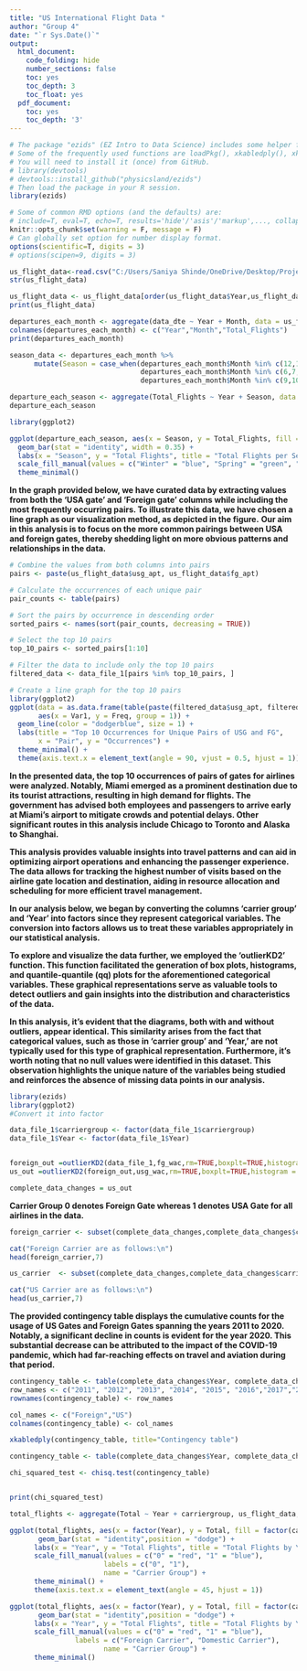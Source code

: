 ---
title: "US International Flight Data "
author: "Group 4"
date: "`r Sys.Date()`"
output:
  html_document:
    code_folding: hide
    number_sections: false
    toc: yes
    toc_depth: 3
    toc_float: yes
  pdf_document:
    toc: yes
    toc_depth: '3'
---

```{r init, include=F}
# The package "ezids" (EZ Intro to Data Science) includes some helper functions we developed for the course. 
# Some of the frequently used functions are loadPkg(), xkabledply(), xkablesummary(), uzscale(), etc.
# You will need to install it (once) from GitHub.
# library(devtools)
# devtools::install_github("physicsland/ezids")
# Then load the package in your R session.
library(ezids)
```

```{r setup, include=FALSE}
# Some of common RMD options (and the defaults) are: 
# include=T, eval=T, echo=T, results='hide'/'asis'/'markup',..., collapse=F, warning=T, message=T, error=T, cache=T, fig.width=6, fig.height=4, fig.dim=c(6,4) #inches, fig.align='left'/'center','right', 
knitr::opts_chunk$set(warning = F, message = F)
# Can globally set option for number display format.
options(scientific=T, digits = 3) 
# options(scipen=9, digits = 3) 
```

```{r read_csv, include = TRUE}
us_flight_data<-read.csv("C:/Users/Saniya Shinde/OneDrive/Desktop/Projects/Semester I/Data Science/International_Report_Departures.csv")
str(us_flight_data)
```

```{r sort_columns, include = TRUE}
us_flight_data <- us_flight_data[order(us_flight_data$Year,us_flight_data$Month),]
print(us_flight_data)
```

```{r departure_each_month, include = TRUE}
departures_each_month <- aggregate(data_dte ~ Year + Month, data = us_flight_data, FUN = length)
colnames(departures_each_month) <- c("Year","Month","Total_Flights")
print(departures_each_month)
```

```{r departures_by_season, include = TRUE}
season_data <- departures_each_month %>% 
      mutate(Season = case_when(departures_each_month$Month %in% c(12,1,2) ~ 'Winter',                                       departures_each_month$Month %in% c(3,4,5) ~ 'Spring',
                                departures_each_month$Month %in% c(6,7,8) ~ 'Summer',
                                departures_each_month$Month %in% c(9,10,11) ~ 'Fall'))

departure_each_season <- aggregate(Total_Flights ~ Year + Season, data = season_data, FUN = sum)
departure_each_season
```

```{r bar_plot, include = TRUE}
library(ggplot2)

ggplot(departure_each_season, aes(x = Season, y = Total_Flights, fill = Season)) +
  geom_bar(stat = "identity", width = 0.35) +
  labs(x = "Season", y = "Total Flights", title = "Total Flights per Season") +
  scale_fill_manual(values = c("Winter" = "blue", "Spring" = "green", "Summer" = "orange", "Fall" = "red")) +
  theme_minimal()
```
**In the graph provided below, we have curated data by extracting values from both the 'USA gate' and 'Foreign gate' columns while including the most frequently occurring pairs. To illustrate this data, we have chosen a line graph as our visualization method, as depicted in the figure.**
**Our aim in this analysis is to focus on the more common pairings between USA and foreign gates, thereby shedding light on more obvious patterns and relationships in the data.**

```{r occurences line}

# Combine the values from both columns into pairs
pairs <- paste(us_flight_data$usg_apt, us_flight_data$fg_apt)

# Calculate the occurrences of each unique pair
pair_counts <- table(pairs)

# Sort the pairs by occurrence in descending order
sorted_pairs <- names(sort(pair_counts, decreasing = TRUE))

# Select the top 10 pairs
top_10_pairs <- sorted_pairs[1:10]

# Filter the data to include only the top 10 pairs
filtered_data <- data_file_1[pairs %in% top_10_pairs, ]

# Create a line graph for the top 10 pairs
library(ggplot2)
ggplot(data = as.data.frame(table(paste(filtered_data$usg_apt, filtered_data$fg_apt))), 
       aes(x = Var1, y = Freq, group = 1)) +
  geom_line(color = "dodgerblue", size = 1) +
  labs(title = "Top 10 Occurrences for Unique Pairs of USG and FG",
       x = "Pair", y = "Occurrences") +
  theme_minimal() +
  theme(axis.text.x = element_text(angle = 90, vjust = 0.5, hjust = 1))
```
**In the presented data, the top 10 occurrences of pairs of gates for airlines were analyzed. Notably, Miami emerged as a prominent destination due to its tourist attractions, resulting in high demand for flights. The government has advised both employees and passengers to arrive early at Miami's airport to mitigate crowds and potential delays. Other significant routes in this analysis include Chicago to Toronto and Alaska to Shanghai.**

**This analysis provides valuable insights into travel patterns and can aid in optimizing airport operations and enhancing the passenger experience. The data allows for tracking the highest number of visits based on the airline gate location and destination, aiding in resource allocation and scheduling for more efficient travel management.**

**In our analysis below, we began by converting the columns 'carrier group' and 'Year' into factors since they represent categorical variables. The conversion into factors allows us to treat these variables appropriately in our statistical analysis.**

**To explore and visualize the data further, we employed the 'outlierKD2' function. This function facilitated the generation of box plots, histograms, and quantile-quantile (qq) plots for the aforementioned categorical variables. These graphical representations serve as valuable tools to detect outliers and gain insights into the distribution and characteristics of the data.**

**In this analysis, it's evident that the diagrams, both with and without outliers, appear identical. This similarity arises from the fact that categorical values, such as those in 'carrier group' and 'Year,' are not typically used for this type of graphical representation. Furthermore, it's worth noting that no null values were identified in this dataset. This observation highlights the unique nature of the variables being studied and reinforces the absence of missing data points in our analysis.**

```{r Carrier Group}
library(ezids)
library(ggplot2)
#Convert it into factor

data_file_1$carriergroup <- factor(data_file_1$carriergroup)
data_file_1$Year <- factor(data_file_1$Year)


foreign_out =outlierKD2(data_file_1,fg_wac,rm=TRUE,boxplt=TRUE,histogram = TRUE,qqplt=TRUE)
us_out =outlierKD2(foreign_out,usg_wac,rm=TRUE,boxplt=TRUE,histogram = TRUE,qqplt=TRUE)

complete_data_changes = us_out
```
**Carrier Group 0 denotes Foreign Gate whereas 1 denotes USA Gate for all airlines in the data.**

```{r Carrier Group 1}
foreign_carrier <- subset(complete_data_changes,complete_data_changes$carriergroup==0)

cat("Foreign Carrier are as follows:\n")
head(foreign_carrier,7)

us_carrier  <- subset(complete_data_changes,complete_data_changes$carriergroup==1)

cat("US Carrier are as follows:\n")
head(us_carrier,7)
```
**The provided contingency table displays the cumulative counts for the usage of US Gates and Foreign Gates spanning the years 2011 to 2020. Notably, a significant decline in counts is evident for the year 2020. This substantial decrease can be attributed to the impact of the COVID-19 pandemic, which had far-reaching effects on travel and aviation during that period. **

```{r Contingency Table}

contingency_table <- table(complete_data_changes$Year, complete_data_changes$carriergroup)
row_names <- c("2011", "2012", "2013", "2014", "2015", "2016","2017","2018","2019","2020")
rownames(contingency_table) <- row_names

col_names <- c("Foreign","US")
colnames(contingency_table) <- col_names

xkabledply(contingency_table, title="Contingency table")
```

```{r Chi-square}
contingency_table <- table(complete_data_changes$Year, complete_data_changes$carriergroup)

chi_squared_test <- chisq.test(contingency_table)


print(chi_squared_test)
```
```{r flights_year_carriergroup, include = TRUE}
total_flights <- aggregate(Total ~ Year + carriergroup, us_flight_data, sum)
```
```{r bar_chart, include = TRUE}
ggplot(total_flights, aes(x = factor(Year), y = Total, fill = factor(carriergroup))) +
       geom_bar(stat = "identity",position = "dodge") +
      labs(x = "Year", y = "Total Flights", title = "Total Flights by Year and Carrier Group") +
      scale_fill_manual(values = c("0" = "red", "1" = "blue"), 
                       labels = c("0", "1"),
                       name = "Carrier Group") +
      theme_minimal() +
      theme(axis.text.x = element_text(angle = 45, hjust = 1))
```
```{r bar_chart, include = TRUE}
ggplot(total_flights, aes(x = factor(Year), y = Total, fill = factor(carriergroup))) +
       geom_bar(stat = "identity",position = "dodge") +
      labs(x = "Year", y = "Total Flights", title = "Total Flights by Year and Carrier Group") +
      scale_fill_manual(values = c("0" = "red", "1" = "blue"), 
                labels = c("Foreign Carrier", "Domestic Carrier"),
                       name = "Carrier Group") +
      theme_minimal() 
```
